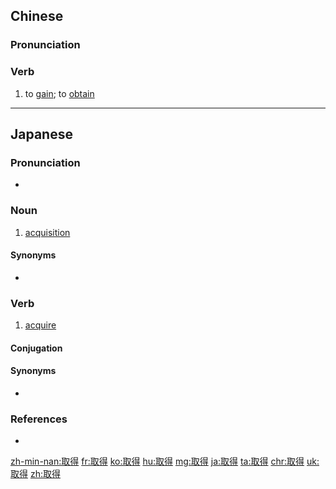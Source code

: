 ==Chinese==
{{zh-forms}}

===Pronunciation===
{{zh-pron
|m=qǔdé
|c=ceoi2 dak1
|ma=zh-qǔdé.ogg
|mn=qz,tw,xm:chhú-tit/zz:chhí-tit/xm,zz:chhí-tek
|cat=v
}}

===Verb===
{{zh-verb}}

# to [[gain]]; to [[obtain]]
#: {{zh-x|取得 勝利|to win}}

{{zh-cat|Beginning}}

----

==Japanese==
{{ja-kanjitab|しゅ|とく|yomi=on}}

===Pronunciation===
* {{ja-pron|しゅとく|y=o|acc=0|acc_ref=NHK}}

===Noun===
{{ja-noun|しゅとく}}

# [[acquisition]]

====Synonyms====
* {{ja-r|入手|にゅうしゅ}}

===Verb===
{{ja-verb-suru|しゅとく}}

# [[acquire]]

====Conjugation====
{{ja-suru|しゅとく}}

====Synonyms====
* {{ja-r|手に入れる|て に いれる}}

===References===
<references/>
* {{R:Shogakukan}}

[[zh-min-nan:取得]]
[[fr:取得]]
[[ko:取得]]
[[hu:取得]]
[[mg:取得]]
[[ja:取得]]
[[ta:取得]]
[[chr:取得]]
[[uk:取得]]
[[zh:取得]]
